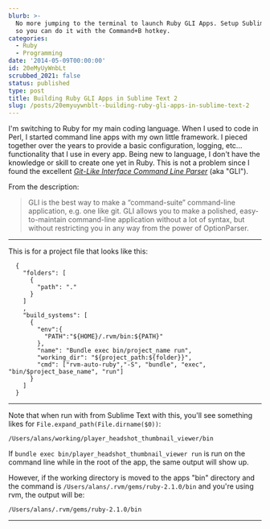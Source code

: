 ```yaml
---
blurb: >-
  No more jumping to the terminal to launch Ruby GLI Apps. Setup Sublime Text 2
  so you can do it with the Command+B hotkey.
categories:
  - Ruby
  - Programming
date: '2014-05-09T00:00:00'
id: 20eMyUyWnbLt
scrubbed_2021: false
status: published
type: post
title: Building Ruby GLI Apps in Sublime Text 2
slug: /posts/20emyuywnblt--building-ruby-gli-apps-in-sublime-text-2
---
```


I'm switching to Ruby for my main coding language. When I used to code in Perl, I started command line apps with my own little framework. I pieced together over the years to provide a basic configuration, logging, etc... functionality that I use in every app. Being new to language, I don't have the knowledge or skill to create one yet in Ruby. This is not a problem since I found the excellent *[Git-Like Interface Command Line Parser][1]* (aka "GLI"). 

From the description:

> GLI is the best way to make a “command-suite” command-line application, e.g. one like git. GLI allows you to make a polished, easy-to-maintain command-line application without a lot of syntax, but without restricting you in any way from the power of OptionParser.

---

This is for a project file that looks like this:

```
  {
    "folders": [
      {
        "path": "."
      }
    ]
    ,
    "build_systems": [
      {
        "env":{
          "PATH":"${HOME}/.rvm/bin:${PATH}"
        },
        "name": "Bundle exec bin/project_name run",
        "working_dir": "${project_path:${folder}}",
        "cmd": ["rvm-auto-ruby","-S", "bundle", "exec", "bin/$project_base_name", "run"]
      }
    ]
  }

```

---


Note that when run with from Sublime Text with this, you'll see something likes for `File.expand_path(File.dirname($0))`:

    /Users/alans/working/player_headshot_thumbnail_viewer/bin

If `bundle exec bin/player_headshot_thumbnail_viewer run` is run on the command line while in the root of the app, the same output will show up. 

However, if the working directory is moved to the apps "bin" directory and the command is `/Users/alans/.rvm/gems/ruby-2.1.0/bin` and you're using rvm, the output will be:

    /Users/alans/.rvm/gems/ruby-2.1.0/bin

---



[1]: https://github.com/davetron5000/gli

